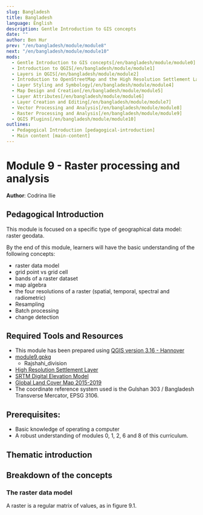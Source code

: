 ```yaml
---
slug: Bangladesh
title: Bangladesh
language: English
description: Gentle Introduction to GIS concepts
date: ""
author: Ben Hur
prev: "/en/bangladesh/module/module8"
next: "/en/bangladesh/module/module10"
mods:
  - Gentle Introduction to GIS concepts[/en/bangladesh/module/module0]
  - Introduction to QGIS[/en/bangladesh/module/module1]
  - Layers in QGIS[/en/bangladesh/module/module2]
  - Introduction to OpenStreetMap and the High Resolution Settlement Layer (HRSL)[/en/bangladesh/module/module3]
  - Layer Styling and Symbology[/en/bangladesh/module/module4]
  - Map Design and Creation[/en/bangladesh/module/module5]
  - Layer Attributes[/en/bangladesh/module/module6]
  - Layer Creation and Editing[/en/bangladesh/module/module7]
  - Vector Processing and Analysis[/en/bangladesh/module/module8]
  - Raster Processing and Analysis[/en/bangladesh/module/module9]
  - QGIS Plugins[/en/bangladesh/module/module10]
outlines:
  - Pedagogical Introduction [pedagogical-introduction]
  - Main content [main-content]
---
```


# **Module 9 - Raster processing and analysis**

**Author**: Codrina Ilie

## Pedagogical Introduction

This module is focused on a specific type of geographical data model: raster geodata.

By the end of this module, learners will have the basic understanding of the following concepts:

- raster data model
- grid point vs grid cell
- bands of a raster dataset
- map algebra
- the four resolutions of a raster (spatial, temporal, spectral and radiometric)
- Resampling
- Batch processing
- change detection

## Required Tools and Resources

- This module has been prepared using [QGIS version 3.16 - Hannover](https://qgis.org/en/site/forusers/download.html)
- [module9.gpkg](data/module9.gpkg)
  - Rajshahi_division
- [High Resolution Settlement Layer](data/HRSL_Rajshahi_Population.tif)
- [SRTM Digital Elevation Model](data/SRTM_DEM)
- [Global Land Cover Map 2015-2019](data/Global_Land_Cover_Map)
- The coordinate reference system used is the Gulshan 303 / Bangladesh Transverse Mercator, EPSG 3106.

## Prerequisites:

- Basic knowledge of operating a computer
- A robust understanding of modules 0, 1, 2, 6 and 8 of this curriculum.

## Thematic introduction

## Breakdown of the concepts

### The raster data model

A raster is a regular matrix of values, as in figure 9.1.
